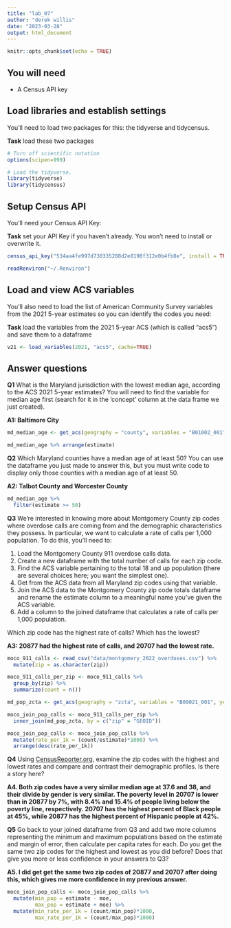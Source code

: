 ```yaml
---
title: "lab_07"
author: "derek willis"
date: "2023-03-28"
output: html_document
---
```


```r
knitr::opts_chunk$set(echo = TRUE)
```

## You will need

-   A Census API key

## Load libraries and establish settings

You'll need to load two packages for this: the tidyverse and tidycensus.

**Task** load these two packages

```r
# Turn off scientific notation
options(scipen=999)

# Load the tidyverse.
library(tidyverse)
library(tidycensus)
```

## Setup Census API

You'll need your Census API Key:

**Task** set your API Key if you haven't already. You won't need to install or overwrite it.

```r
census_api_key("534aa4fe997d730335208d2e8190f312e0b4fb8e", install = TRUE)

readRenviron("~/.Renviron")

```

## Load and view ACS variables

You'll also need to load the list of American Community Survey variables from the 2021 5-year estimates so you can identify the codes you need:

**Task** load the variables from the 2021 5-year ACS (which is called "acs5") and save them to a dataframe

```r
v21 <- load_variables(2021, "acs5", cache=TRUE)
```

## Answer questions

**Q1** What is the Maryland jurisdiction with the lowest median age, according to the ACS 2021 5-year estimates? You will need to find the variable for median age first (search for it in the 'concept' column at the data frame we just created).

**A1: Baltimore City**

```r
md_median_age <- get_acs(geography = "county", variables = "B01002_001", year = 2021, state = "MD")

md_median_age %>% arrange(estimate)
```

**Q2** Which Maryland counties have a median age of at least 50? You can use the dataframe you just made to answer this, but you must write code to display only those counties with a median age of at least 50.

**A2: Talbot County and Worcester County**

```r
md_median_age %>%
  filter(estimate >= 50)
```

**Q3** We're interested in knowing more about Montgomery County zip codes where overdose calls are coming from and the demographic characteristics they possess. In particular, we want to calculate a rate of calls per 1,000 population. To do this, you'll need to:

1.  Load the Montgomery County 911 overdose calls data.
2.  Create a new dataframe with the total number of calls for each zip code.
3.  Find the ACS variable pertaining to the total 18 and up population (there are several choices here; you want the simplest one).
4.  Get from the ACS data from all Maryland zip codes using that variable.
5.  Join the ACS data to the Montgomery County zip code totals dataframe and rename the estimate column to a meaningful name you've given the ACS variable.
6.  Add a column to the joined dataframe that calculates a rate of calls per 1,000 population.

Which zip code has the highest rate of calls? Which has the lowest?

**A3: 20877 had the highest rate of calls, and 20707 had the lowest rate.**

```r
moco_911_calls <- read_csv("data/montgomery_2022_overdoses.csv") %>%
  mutate(zip = as.character(zip))

moco_911_calls_per_zip <- moco_911_calls %>%
  group_by(zip) %>%
  summarize(count = n())

md_pop_zcta <- get_acs(geography = "zcta", variables = "B09021_001", year = 2019, state = "MD")

moco_join_pop_calls <- moco_911_calls_per_zip %>%
  inner_join(md_pop_zcta, by = c("zip" = "GEOID"))

moco_join_pop_calls <- moco_join_pop_calls %>%
  mutate(rate_per_1k = (count/estimate)*1000) %>%
  arrange(desc(rate_per_1k))
```

**Q4** Using [CensusReporter.org](https://censusreporter.org/), examine the zip codes with the highest and lowest rates and compare and contrast their demographic profiles. Is there a story here?

**A4. Both zip codes have a very similar median age at 37.6 and 38, and their divide by gender is very similar. The poverty level in 20707 is lower than in 20877 by 7%, with 8.4% and 15.4% of people living below the poverty line, respectively. 20707 has the highest percent of Black people at 45%, while 20877 has the highest percent of Hispanic people at 42%.**

**Q5** Go back to your joined dataframe from Q3 and add two more columns representing the minimum and maximum populations based on the estimate and margin of error, then calculate per capita rates for each. Do you get the same two zip codes for the highest and lowest as you did before? Does that give you more or less confidence in your answers to Q3?

**A5. I did get get the same two zip codes of 20877 and 20707 after doing this, which gives me more confidence in my previous answer.**

```r
moco_join_pop_calls <- moco_join_pop_calls %>%
  mutate(min_pop = estimate - moe,
         max_pop = estimate + moe) %>%
  mutate(min_rate_per_1k = (count/min_pop)*1000,
         max_rate_per_1k = (count/max_pop)*1000)
```
